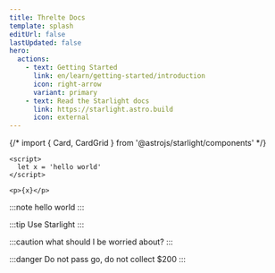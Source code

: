 ```yaml
---
title: Threlte Docs
template: splash
editUrl: false
lastUpdated: false
hero:
  actions:
    - text: Getting Started
      link: en/learn/getting-started/introduction
      icon: right-arrow
      variant: primary
    - text: Read the Starlight docs
      link: https://starlight.astro.build
      icon: external
---
```


{/* import { Card, CardGrid } from '@astrojs/starlight/components' */}

```svelte {2} title="Hello.svelte"
<script>
  let x = 'hello world'
</script>

<p>{x}</p>
```

:::note
hello world
:::

:::tip
Use Starlight
:::

:::caution
what should I be worried about?
:::

:::danger
Do not pass go, do not collect $200
:::
